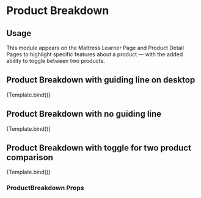 

<Meta title='Modules/Product Breakdown' component={ProductBreakdown} />

# Product Breakdown

## Usage

This module appears on the Mattress Learner Page and Product Detail Pages to highlight specific features about a product — with the added ability to toggle between two products.

## Product Breakdown with guiding line on desktop

<Canvas>
  <Story
    name='Product Breakdown v1'
    args={{
      heading: 'Its What Is Inside That Counts',
      productOne: {
        lineAnimation: true,
        image: {
          asset: {
            _ref: 'image-d885e5780b10515de7faf43a33bd77b8051251e0-1372x724-png'
          }
        },
        hotspotImageAlt: 'Hot spot image alt text',
        hotspots: [
          {
            subcopy:
              'Breathable and soft, our micro-quilted cover is removable and the top half is machine washable for your convenience.',
            microcopy: 'This is a microcopy.',
            subheading: 'Micro Quilted Cover',
            x: 78.11,
            y: 15,
            lifestyleImage: {
              desktopImage: {
                asset: {
                  _ref: 'image-4b16c77d63cca9f826657831aebafbf4d53aa2f9-814x336-jpg'
                }
              },
              alt: 'Alt text is important'
            }
          },
          {
            subheading: 'Endy Comfort Foam',
            subcopy:
              'Endys proprietary top layer is made from open air cell foam that allows for better air flow than traditional memory foam. This layer is also temperature neutral—wont harden or soften—so its perfect no matter the Canadian season.',
            x: 70.47,
            y: 32.46
          },
          {
            subheading: 'Transition Foam',
            subcopy:
              'Our transitional foam provides a gradual transfer of energy to achieve zero motion transfer while relieving body pressure. Go ahead and roll around—you wont wake up your partner.',
            x: 63.96,
            y: 48.18
          },
          {
            subheading: 'Support/Base Foam',
            subcopy:
              'Our high-density foundational layer provides ultimate structural support for the upper layers. Our foam is CertiPUR-US certified, which means it’s made from materials safe for you and your home.',
            x: 71.49,
            y: 64.72
          },
          {
            subheading: 'Logo Alignment System',
            subcopy:
              'Our Endy Logo system makes, making your bed a breeze. All of our products are designed to easily identify how and what direction to make your bed based on where the logos are.',
            x: 79.17,
            y: 79.15
          }
        ]
      }
    }}
  >
    {Template.bind()}
  </Story>
</Canvas>

## Product Breakdown with no guiding line

<Canvas>
  <Story
    name='Product Breakdown v2'
    args={{
      heading: 'This Is What Were Made Of',
      productOne: {
        lineAnimation: false,
        image: {
          asset: {
            _ref: 'image-d885e5780b10515de7faf43a33bd77b8051251e0-1372x724-png'
          }
        },
        hotspotImageAlt: 'Hot spot image alt text',
        hotspots: [
          {
            subheading: 'Shredded Memory Foam',
            subcopy:
              'Take out as much or as little as you need to find the perfect height & firmness.',
            microcopy: 'This is a microcopy.',
            x: 73.94,
            y: 24.6
          },
          {
            subheading: 'Sed eget rutrum ante.',
            subcopy:
              'Maecenas a magna nec leo tincidunt porta. Pellentesque habitant morbi tristique senectus et netus et malesuada fames ac turpis egestas. Sed facilisis lacinia ex eu finibus.',
            x: 56.24,
            y: 39.77
          },
          {
            subheading: 'Etiam porttitor bibendum leo',
            subcopy:
              'Nam scelerisque justo urna, sed volutpat lectus malesuada in. Aliquam iaculis nisi id justo scelerisque consequat. Vestibulum id metus malesuada, volutpat turpis a, egestas sem.',
            x: 76.77,
            y: 69.85
          }
        ]
      }
    }}
  >
    {Template.bind()}
  </Story>
</Canvas>

## Product Breakdown with toggle for two product comparison

<Canvas>
  <Story
    name='Product Breakdown v3'
    args={{
      heading: 'The Magic Behind the Endy Mattress',
      toggleLabelOne: 'Classic',
      toggleLabelTwo: 'Hybrid',
      productOne: {
        lineAnimation: true,
        image: {
          asset: {
            _ref: 'image-d885e5780b10515de7faf43a33bd77b8051251e0-1372x724-png'
          }
        },
        hotspotImageAlt: 'Hot spot image alt text',
        hotspots: [
          {
            subcopy:
              'Breathable and soft, our micro-quilted cover is removable and the top half is machine washable for your convenience.',
            microcopy: 'This is a microcopy.',
            subheading: 'Micro Quilted Cover',
            x: 78.11,
            y: 15,
            lifestyleImage: {
              desktopImage: {
                asset: {
                  _ref: 'image-4b16c77d63cca9f826657831aebafbf4d53aa2f9-814x336-jpg'
                }
              },
              alt: 'Alt text is important'
            }
          },
          {
            subheading: 'Endy Comfort Foam',
            subcopy:
              'Endys proprietary top layer is made from open air cell foam that allows for better air flow than traditional memory foam. This layer is also temperature neutral—wont harden or soften—so its perfect no matter the Canadian season.',
            x: 70.47,
            y: 32.46
          },
          {
            subheading: 'Transition Foam',
            subcopy:
              'Our transitional foam provides a gradual transfer of energy to achieve zero motion transfer while relieving body pressure. Go ahead and roll around—you wont wake up your partner.',
            x: 63.96,
            y: 48.18
          },
          {
            subheading: 'Support/Base Foam',
            subcopy:
              'Our high-density foundational layer provides ultimate structural support for the upper layers. Our foam is CertiPUR-US certified, which means its made from materials safe for you and your home.',
            x: 71.49,
            y: 64.72
          },
          {
            subheading: 'Logo Alignment System',
            subcopy:
              'Our Endy Logo system makes, making your bed a breeze. All of our products are designed to easily identify how and what direction to make your bed based on where the logos are.',
            x: 79.17,
            y: 79.15
          }
        ]
      },
      productTwo: {
        lineAnimation: true,
        image: {
          asset: {
            _ref: 'image-10cc8b6a19da8ba538e4a7f5b2b03bf222e2f49b-1372x784-png'
          }
        },
        hotspotImageAlt: 'Hot spot image alt text',
        hotspots: [
          {
            subcopy:
              'The plush quilted top layer is lined with foam, so its ultra-comfortable and soft to the touch. Sweet dreams!',
            microcopy: 'This is a microcopy.',
            subheading: 'Plush Quilted Cover',
            x: 80.59,
            y: 13.3,
            lifestyleImage: {
              desktopImage: {
                asset: {
                  _ref: 'image-dd61a5065afb527f3784fb15dab59ccb97a0369e-814x336-jpg'
                }
              },
              alt: 'Alt text is important'
            }
          },
          {
            subheading: 'Endy Comfort Foam',
            subcopy:
              'All Endy mattresses have the same perfect medium-firm support thanks to our highly responsive proprietary foam. Our open-cell foam provides optimal airflow and breathability for cooler sleep.',
            x: 71.18,
            y: 29.17
          },
          {
            subheading: 'Transition Foam',
            subcopy:
              'Transition foam is designed to promote pressure relief and eliminate motion transfer for undisturbed sleep.',
            x: 63.96,
            y: 48.18,
            lifestyleImage: {
              desktopImage: {
                asset: {
                  _ref: 'image-231d9a71ee420769ae7c9c1e2ddcb58f9fc39b45-814x336-gif'
                }
              }
            }
          },
          {
            subheading: 'Zoned Coil Support',
            subcopy:
              'Made from high-carbon steel, our pocket coils are quiet and durable. Enjoy ergonomic lumbar support and superior motion isolation. ',
            microcopy:
              'Depiction of product is for demonstration purposes only',
            x: 71.83,
            y: 56.25,
            lifestyleImage: {
              desktopImage: {
                asset: {
                  _ref: 'image-191ad25d9645cefaf77f50eb97fbc7e9f192a36b-814x338-jpg'
                }
              },
              alt: 'Alt text is important'
            }
          },
          {
            subheading: 'Support Foam',
            subcopy:
              'High-density foam keeps your mattress perfectly firm and supportive for years. All Endy foam is certified by CertiPUR-US® for clean comfort.',
            x: 80.75,
            y: 68.67,
            lifestyleImage: {
              desktopImage: {
                asset: {
                  _ref: 'image-01532c2a028b80ee2d4ece829addb9fef2e1bfd9-814x338-jpg'
                }
              },
              alt: 'Alt text is important'
            }
          }
        ]
      }
    }}
  >
    {Template.bind()}
  </Story>
</Canvas>

### ProductBreakdown Props

<ArgsTable of={ProductBreakdown} />
